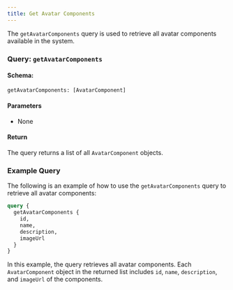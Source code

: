 ```yaml
---
title: Get Avatar Components
---
```



The `getAvatarComponents` query is used to retrieve all avatar components available in the system.

### Query: `getAvatarComponents`

#### Schema:
```graphql
getAvatarComponents: [AvatarComponent]
```

#### Parameters

- None

#### Return

The query returns a list of all `AvatarComponent` objects.

### Example Query

The following is an example of how to use the `getAvatarComponents` query to retrieve all avatar components:

```graphql
query {
  getAvatarComponents {
    id,
    name,
    description,
    imageUrl
  }
}
```

In this example, the query retrieves all avatar components. Each `AvatarComponent` object in the returned list includes `id`, `name`, `description`, and `imageUrl` of the components.